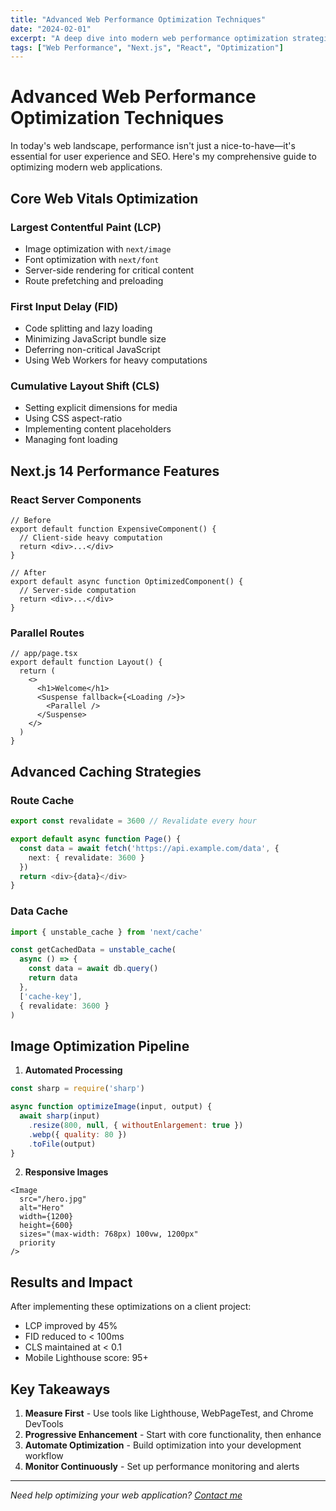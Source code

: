 ```yaml
---
title: "Advanced Web Performance Optimization Techniques"
date: "2024-02-01"
excerpt: "A deep dive into modern web performance optimization strategies using Next.js 14, React Server Components, and more."
tags: ["Web Performance", "Next.js", "React", "Optimization"]
---
```


# Advanced Web Performance Optimization Techniques

In today's web landscape, performance isn't just a nice-to-have—it's essential for user experience and SEO. Here's my comprehensive guide to optimizing modern web applications.

## Core Web Vitals Optimization

### Largest Contentful Paint (LCP)
- Image optimization with `next/image`
- Font optimization with `next/font`
- Server-side rendering for critical content
- Route prefetching and preloading

### First Input Delay (FID)
- Code splitting and lazy loading
- Minimizing JavaScript bundle size
- Deferring non-critical JavaScript
- Using Web Workers for heavy computations

### Cumulative Layout Shift (CLS)
- Setting explicit dimensions for media
- Using CSS aspect-ratio
- Implementing content placeholders
- Managing font loading

## Next.js 14 Performance Features

### React Server Components
```tsx
// Before
export default function ExpensiveComponent() {
  // Client-side heavy computation
  return <div>...</div>
}

// After
export default async function OptimizedComponent() {
  // Server-side computation
  return <div>...</div>
}
```

### Parallel Routes
```tsx
// app/page.tsx
export default function Layout() {
  return (
    <>
      <h1>Welcome</h1>
      <Suspense fallback={<Loading />}>
        <Parallel />
      </Suspense>
    </>
  )
}
```

## Advanced Caching Strategies

### Route Cache
```typescript
export const revalidate = 3600 // Revalidate every hour

export default async function Page() {
  const data = await fetch('https://api.example.com/data', {
    next: { revalidate: 3600 }
  })
  return <div>{data}</div>
}
```

### Data Cache
```typescript
import { unstable_cache } from 'next/cache'

const getCachedData = unstable_cache(
  async () => {
    const data = await db.query()
    return data
  },
  ['cache-key'],
  { revalidate: 3600 }
)
```

## Image Optimization Pipeline

1. **Automated Processing**
```javascript
const sharp = require('sharp')

async function optimizeImage(input, output) {
  await sharp(input)
    .resize(800, null, { withoutEnlargement: true })
    .webp({ quality: 80 })
    .toFile(output)
}
```

2. **Responsive Images**
```tsx
<Image
  src="/hero.jpg"
  alt="Hero"
  width={1200}
  height={600}
  sizes="(max-width: 768px) 100vw, 1200px"
  priority
/>
```

## Results and Impact

After implementing these optimizations on a client project:
- LCP improved by 45%
- FID reduced to < 100ms
- CLS maintained at < 0.1
- Mobile Lighthouse score: 95+

## Key Takeaways

1. **Measure First** - Use tools like Lighthouse, WebPageTest, and Chrome DevTools
2. **Progressive Enhancement** - Start with core functionality, then enhance
3. **Automate Optimization** - Build optimization into your development workflow
4. **Monitor Continuously** - Set up performance monitoring and alerts

---

*Need help optimizing your web application? [Contact me](#contact)* 
